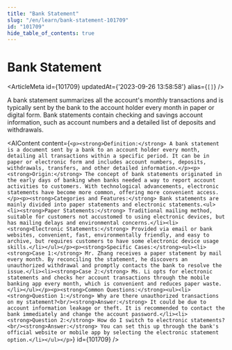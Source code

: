 ```yaml
---
title: "Bank Statement"
slug: "/en/learn/bank-statement-101709"
id: "101709"
hide_table_of_contents: true
---
```



# Bank Statement

<ArticleMeta id={101709} updatedAt={'2023-09-26 13:58:58'} alias={`[]`} />
<div className='border-solid border-b border-t-0 my-4 border-[var(--ifm-color-gray-300)]' />

A bank statement summarizes all the account's monthly transactions and is typically sent by the bank to the account holder every month in paper or digital form. Bank statements contain checking and savings account information, such as account numbers and a detailed list of deposits and withdrawals.

<AIContent content={`<p><strong>Definition:</strong> A bank statement is a document sent by a bank to an account holder every month, detailing all transactions within a specific period. It can be in paper or electronic form and includes account numbers, deposits, withdrawals, transfers, and other detailed information.</p><p><strong>Origin:</strong> The concept of bank statements originated in the early days of banking when banks needed a way to report account activities to customers. With technological advancements, electronic statements have become more common, offering more convenient access.</p><p><strong>Categories and Features:</strong> Bank statements are mainly divided into paper statements and electronic statements.<ul><li><strong>Paper Statements:</strong> Traditional mailing method, suitable for customers not accustomed to using electronic devices, but has mailing delays and environmental concerns.</li><li><strong>Electronic Statements:</strong> Provided via email or bank websites, convenient, fast, environmentally friendly, and easy to archive, but requires customers to have some electronic device usage skills.</li></ul></p><p><strong>Specific Cases:</strong><ul><li><strong>Case 1:</strong> Mr. Zhang receives a paper statement by mail every month. By reconciling the statement, he discovers an unauthorized withdrawal and promptly contacts the bank to resolve the issue.</li><li><strong>Case 2:</strong> Ms. Li opts for electronic statements and checks her account transactions through the mobile banking app every month, which is convenient and reduces paper waste.</li></ul></p><p><strong>Common Questions:</strong><ul><li><strong>Question 1:</strong> Why are there unauthorized transactions on my statement?<br/><strong>Answer:</strong> It could be due to account information leakage or theft. It is recommended to contact the bank immediately and change the account password.</li><li><strong>Question 2:</strong> How do I switch to electronic statements?<br/><strong>Answer:</strong> You can set this up through the bank's official website or mobile app by selecting the electronic statement option.</li></ul></p>`} id={101709} />
